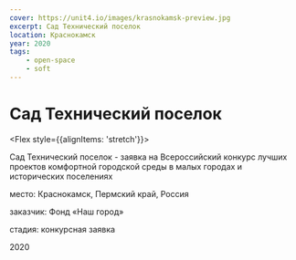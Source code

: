 ```yaml
---
cover: https://unit4.io/images/krasnokamsk-preview.jpg
excerpt: Сад Технический поселок
location: Краснокамск
year: 2020
tags:
    - open-space
    - soft
---
```

# Сад Технический поселок

<Flex style={{alignItems: 'stretch'}}>
<Flex col>

Сад Технический поселок - заявка на Всероссийский конкурс лучших проектов комфортной городской среды в малых городах и исторических поселениях

</Flex>

<div>
<p><BlackHighlight>место:</BlackHighlight> Краснокамск, Пермский край, Россия</p>

<p><BlackHighlight>заказчик:</BlackHighlight> Фонд «Наш город»</p>

<p><BlackHighlight>стадия:</BlackHighlight> конкурсная заявка</p>

2020
</div>
</Flex>

<WideBlock>
<Image src="/images/krasnokamsk-preview.jpg" alt="" /> 
</WideBlock>

